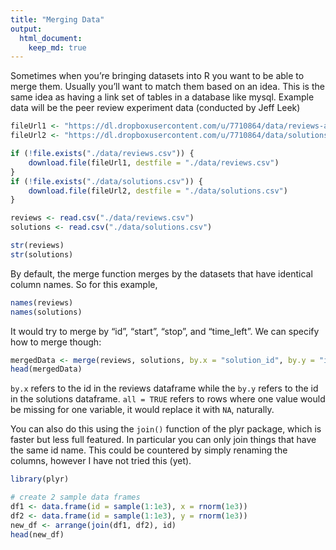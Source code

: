 ```yaml
---
title: "Merging Data"
output: 
  html_document:
    keep_md: true
---
```


Sometimes when you're bringing datasets into R you want to be able to merge them. Usually you'll want to match them based on an idea. This is the same idea as having a link set of tables in a database like mysql. Example data will be the peer review experiment data (conducted by Jeff Leek)

```r
fileUrl1 <- "https://dl.dropboxusercontent.com/u/7710864/data/reviews-apr29.csv"
fileUrl2 <- "https://dl.dropboxusercontent.com/u/7710864/data/solutions-apr29.csv"

if (!file.exists("./data/reviews.csv")) {
    download.file(fileUrl1, destfile = "./data/reviews.csv")
}
if (!file.exists("./data/solutions.csv")) {
    download.file(fileUrl2, destfile = "./data/solutions.csv")
} 

reviews <- read.csv("./data/reviews.csv")
solutions <- read.csv("./data/solutions.csv")

str(reviews)
str(solutions)
```

By default, the merge function merges by the datasets that have identical column names. So for this example,

```r
names(reviews)
names(solutions)
```

It would try to merge by "id", "start", "stop", and "time_left". We can specify how to merge though:

```r
mergedData <- merge(reviews, solutions, by.x = "solution_id", by.y = "id", all = TRUE)
head(mergedData)
```

`by.x` refers to the id in the reviews dataframe while the `by.y` refers to the id in the solutions dataframe. `all = TRUE` refers to rows where one value would be missing for one variable, it would replace it with `NA`, naturally. 

You can also do this using the `join()` function of the plyr package, which is faster but less full featured. In particular you can only join things that have the same id name. This could be countered by simply renaming the columns, however I have not tried this (yet).

```r
library(plyr)

# create 2 sample data frames
df1 <- data.frame(id = sample(1:1e3), x = rnorm(1e3))
df2 <- data.frame(id = sample(1:1e3), y = rnorm(1e3))
new_df <- arrange(join(df1, df2), id)
head(new_df)
```